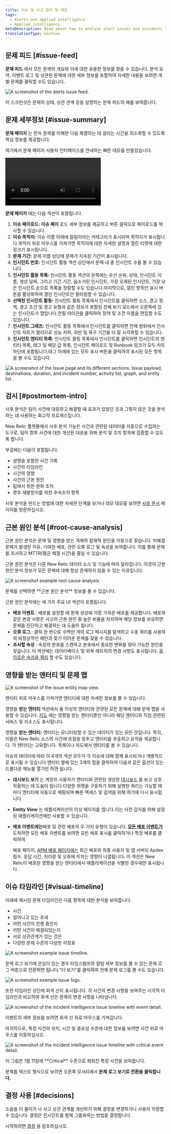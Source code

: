 ```yaml
---
title: 이슈 및 사고 관리 및 대응
tags:
  - Alerts and applied intelligence
  - Applied intelligence
metaDescription: Read about how to analyze alert issues and incidents to determine the root cause of an issue.
translationType: machine
---
```













## 문제 피드 [#issue-feed]

**문제 피드** 에서 모든 문제의 개요와 이에 대한 유용한 정보를 찾을 수 있습니다. 분석 요약, 이벤트 로그 및 상관된 문제에 대한 세부 정보를 포함하여 자세한 내용을 보려면 개별 문제를 클릭할 수도 있습니다.

<img
  title="The alerts issue feed."
  alt="A screenshot of the alerts issue feed."
  src={accountsIssueFeed20222}
/>

<figcaption>
  이 스크린샷은 문제의 상태, 상관 관계 등을 설명하는 문제 피드의 예를 보여줍니다.
</figcaption>

## 문제 세부정보 [#issue-summary]

**문제 페이지** 는 먼저 문제를 이해한 다음 해결하는 데 걸리는 시간을 최소화할 수 있도록 핵심 정보를 제공합니다.

여기에서 문제 페이지 사용자 인터페이스를 안내하는 빠른 데모를 만들었습니다.

<Video
  type="wistia"
  id="b13vkx69yv"
/>

**문제 페이지** 에는 다음 섹션이 포함됩니다.

1. **이슈 페이로드: 이슈 페이** 로드 세부 정보를 제공하고 버튼 클릭으로 페이로드를 복사할 수 있습니다.
2. **이슈 목적지:** 이슈 이름 아래에 알림이라는 카테고리가 표시되며 목적지가 표시됩니다.목적지 위로 마우스를 가져가면 목적지에 대한 자세한 설명과 열린 티켓에 대한 링크가 표시됩니다.
3. **문제 기간:** 문제 이름 상단에 문제가 지속된 기간이 표시됩니다.
4. **인시던트 번호:** 인시던트 활동 섹션 상단에서 문제 내 총 인시던트 수를 볼 수 있습니다.
5. **인시던트 활동 목록:** 인시던트 활동 섹션의 왼쪽에는 우선 순위, 상태, 인시던트 이름, 생성 날짜, 그리고 기간.기간, 음소거된 인시던트, 가장 오래된 인시던트, 가장 낮은 인시던트 순으로 목록을 정렬할 수도 있습니다.마지막으로, 열린 항목만 표시 버튼을 활성화하여 열린 인시던트만 필터링할 수 있습니다.
6. **선택한 인시던트 활동:** 인시던트 활동 목록에서 인시던트를 클릭하면 소스, 경고 정책, 경고 조건 및 경고 유형과 같은 정보가 포함된 전체 보기 모드에서 오른쪽에 있는 인시던트가 열립니다.연필 아이콘을 클릭하여 정책 및 조건 이름을 편집할 수도 있습니다.
7. **인시던트 그래프:** 인시던트 활동 목록에서 인시던트를 클릭하면 전체 범위에서 인시던트 차트가 열리므로 성능 저하, 위반 및 복구 기간을 더 잘 시각화할 수 있습니다.
8. **인시던트 엔티티 목록:** 인시던트 활동 목록에서 인시던트를 클릭하면 인시던트의 엔티티 목록, 태그 및 해당 값 목록, 인시던트 페이로드 및 Runbook 링크가 모두 차트 하단에 포함됩니다.태그 아래에 있는 모두 표시 버튼을 클릭하여 표시된 모든 항목을 볼 수도 있습니다.

<img
  title="The Issue page and its different sections: Issue payload, destinations, duration, and incident number, activity list, graph, and entity list."
  alt="A screenshot of the Issue page and its different sections: Issue payload, destinations, duration, and incident number, activity list, graph, and entity list."
  src={accountsNewIssuePage}
/>

## 검시 [#postmortem-intro]

사후 분석은 팀이 사건에 대응하고 해결할 때 효과가 있었던 것과 그렇지 않은 것을 분석하는 데 사용하는 회고적 프로세스입니다.

New Relic 플랫폼에서 사후 분석 기능은 사건과 관련된 데이터를 자동으로 수집하는 도구로, 팀이 향후 사건에 대한 개선된 대응을 위해 분석 및 조치 항목에 집중할 수 있도록 합니다.

부검에는 다음이 포함됩니다.

* 설명을 포함한 사건 기록
* 사건의 타임라인
* 사건의 영향
* 사건의 근본 원인
* 팀에서 취한 완화 조치
* 향후 재발방지를 위한 후속조치 항목

사후 분석을 만드는 방법에 대한 자세한 단계를 보거나 데모 데모를 보려면 [사후 문서](https://docs.newrelic.com/docs/alerts-applied-intelligence/applied-intelligence/postmortems-applied-intelligence/) 페이지를 방문하십시오.

## 근본 원인 분석 [#root-cause-analysis]

근본 원인 분석은 문제 및 영향을 받는 개체의 잠재적 원인을 자동으로 찾습니다. 미해결 문제가 발생한 이유, 기여한 배포, 관련 오류 로그 및 속성을 보여줍니다. 이를 통해 문제를 조사하고 MTTR(평균 해결 시간)을 줄일 수 있습니다.

<Callout variant="tip">
  근본 원인 분석은 다른 New Relic 데이터 소스 및 기능에 따라 달라집니다. 이것이 근본 원인 분석 정보가 모든 문제에 대해 항상 존재하지 않을 수 있는 이유입니다.
</Callout>

<img
  title="An example root cause analysis."
  alt="A screenshot example root cause analysis"
  src={accountsRootCauseAnalysis}
/>

<figcaption>
  문제를 선택하면 **근본 원인 분석** 정보를 볼 수 있습니다.
</figcaption>

근본 원인 분석에는 세 가지 주요 UI 섹션이 포함됩니다.

* **배포 이벤트** : 배포를 설정할 때 문제 생성에 가장 가까운 배포를 제공합니다. 배포와 같은 변경 사항은 사고의 근본 원인 중 높은 비율을 차지하며 해당 정보를 보유하면 문제를 진단하고 해결하는 데 도움이 됩니다.
* **오류 로그** : 클릭 한 번으로 수백만 개의 로그 메시지를 탐색하고 수동 쿼리를 사용하여 비정상적인 패턴과 찾기 어려운 문제를 찾을 수 있습니다.
* **조사할 속성** : 속성의 분포를 스캔하고 분포에서 중요한 변화를 찾아 가능한 원인을 찾습니다. 이 섹션에는 데이터베이스 및 외부 메트릭의 변경 사항도 표시됩니다. [흥미로운 속성을 쿼리](/docs/query-your-data/nrql-new-relic-query-language/get-started/introduction-nrql-new-relics-query-language) 할 수도 있습니다.

## 영향을 받는 엔터티 및 문제 맵

<img
  title="The issue entity map view."
  alt="A screenshot of the issue entity map view."
  src={accountsIssueMapFinal}
/>

<figcaption>
  엔티티 위로 마우스를 가져가면 엔티티에 대한 자세한 정보를 볼 수 있습니다.
</figcaption>

영향을 **받는 엔터티** 섹션에서 둘 이상의 엔터티와 관련된 모든 문제에 대해 문제 맵을 사용할 수 있습니다. [지도](/docs/new-relic-one/use-new-relic-one/ui-data/maps-in-context/) 에는 영향을 받는 엔터티뿐만 아니라 해당 엔터티와 직접 관련된 서비스 및 리소스도 표시됩니다.

영향을 **받는 엔터티:** 엔터티는 모니터링할 수 있는 데이터가 있는 모든 것입니다. 특히, 이들은 New Relic 소스의 사건에 초점을 맞추고 엔티티를 추출하고 요약을 제공합니다. 각 엔터티는 고유합니다. 목록이나 지도에서 엔티티를 볼 수 있습니다.

이슈의 데이터에 따라 이 4개의 섹션 모두가 각 이슈에 대해 함께 표시되거나 개별적으로 표시될 수 있습니다.엔터티 옆에 있는 3개의 점을 클릭하여 다음과 같은 옵션이 있는 드롭다운 메뉴를 열기만 하면 됩니다.

* **대시보드 보기** 는 계정의 사용자가 엔터티와 관련된 생성한 [대시보드](/docs/query-your-data/explore-query-data/dashboards/introduction-dashboards/) 를 보고 상호 작용하는 데 도움이 됩니다.다양한 위젯을 구동하기 위해 실행한 쿼리는 가능할 때마다 엔티티에 자동으로 매핑되며 빠른 액세스 및 검색을 위해 여기에 다시 표시됩니다.

* **Entity View** 는 애플리케이션의 이상 페이지를 엽니다.이는 사전 감지를 위해 설정된 애플리케이션에만 사용할 수 있습니다.

* **배포 이벤트에는**배포 및 관련 배포의 두 가지 유형이 있습니다. **[모든 배포 이벤트가](/whats-new/applied-intelligence-deployment-events-issue-feed)** 도착하면 모든 배포 이벤트를 보려면 모든 배포 표시를 클릭하거나 특정 배포를 클릭하여

  <InlinePopover type="apm"/>

  배포 페이지. [APM 배포 페이지에는](/docs/apm/apm-ui-pages/events/deployments-page-view-impact-your-app-users) 최근 배포와 최종 사용자 및 앱 서버의 Apdex 점수, 응답 시간, 처리량 및 오류에 미치는 영향이 나열됩니다. 이 섹션은 New Relic이 배포된 영향을 받는 엔터티에서 애플리케이션을 식별한 경우에만 표시됩니다.

## 이슈 타임라인 [#visual-timeline]

아래에 제시된 문제 타임라인은 다음 항목에 대한 분석을 보여줍니다.

* 사건
* 일어나고 있는 추세
* 어떤 사건이 진행 중인지
* 어떤 사건이 해결되었는지
* 서로 상관관계가 있는 것은
* 다양한 문제 수준의 다양한 이정표

<img
  title="An example issue timeline."
  alt="A screenshot example issue timeline."
  src={accountsIncidentsTimeline}
/>

문제 로그 보기에 관심이 있는 경우 타임스탬프와 알림 세부 정보를 볼 수 있는 문제 로그 버튼으로 전환하면 됩니다."더 보기"를 클릭하여 전체 문제 로그를 볼 수도 있습니다.

<img
  title="Issue Log View."
  alt="A screenshot example issue logs."
  src={accountsIssueLog}
/>

또한 타임라인 상단에 회색 선이 표시됩니다. 각 사건의 변경 사항을 보여주는 시각적 타임라인과 비교하여 회색 선은 문제의 변경 사항을 나타냅니다.

<img
  title="The incident intelligence issue timeline with event detail."
  alt="A screenshot of the incident intelligence issue timeline with event detail."
  src={accountsNewIssueTimelineGrey}
/>

<figcaption>
  이벤트의 세부 정보를 보려면 회색 선 위로 마우스를 가져갑니다.
</figcaption>

마지막으로, 특정 사건의 위치, 시간 및 중요성 수준에 대한 정보를 보려면 사건 위로 마우스를 이동하십시오.

<img
  title="The incident intelligence issue timeline with critical event detail."
  alt="A screenshot of the incident intelligence issue timeline with critical event detail."
  src={accountsNewIssueTimeline}
/>

<figcaption>
  이 그림은 1월 11일에 **Critical** 수준으로 채워진 특정 사건을 보여줍니다.
</figcaption>

문제를 텍스트 형식으로 보려면 오른쪽 모서리에서 **문제 로그 보기로 전환을 클릭합니다.**

## 결정 사용 [#decisions]

소음을 더 줄이거 나 사고 상관 관계를 개선하기 위해 결정을 변경하거나 사용자 지정할 수 있습니다. 결정은 인시던트를 함께 그룹화하는 방법을 결정합니다.

시작하려면 [결정](/docs/new-relic-one/use-new-relic-one/new-relic-ai/get-started-decisions) 을 참조하십시오.